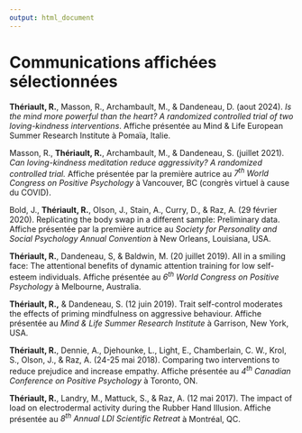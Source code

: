 ```yaml
---
output: html_document
---
```


\scriptsize
\setlength{\parindent}{-0.2in}
\setlength{\leftskip}{0.2in}
\setlength{\parskip}{8pt}

# Communications affichées sélectionnées

**Thériault, R.**, Masson, R., Archambault, M., & Dandeneau, D. (aout 2024). *Is the mind more powerful than the heart?  A randomized controlled trial of two loving-kindness interventions*. Affiche présentée au Mind & Life European Summer Research Institute à Pomaïa, Italie.

<!-- Chabot, B., **Thériault, R.**, Doucerain, M. (23-27 juillet 2023). *Diversity and Immigration: How Montrealers Feel about Different Cultural Groups*. Poster session presented by first author at the Biennial Conference of the International Academy for Intercultural Research in Philadelphia, Pennsylvania, USA. -->

<!-- Chabot, B., **Thériault, R.**, Doucerain, M. (2023, May 27). *Le sentiment des Montréalais envers différents groupes culturels*. Poster session presented by first author at the 45e congrès annuel de la société québécoise pour la recherche en psychologie in Sherbrooke, QC. -->

Masson, R., **Thériault, R.**, Archambault, M., & Dandeneau, S. (juillet 2021). *Can loving-kindness meditation reduce aggressivity? A randomized controlled trial.* Affiche présentée par la première autrice au *7^th^ World Congress on Positive Psychology* à Vancouver, BC (congrès virtuel à cause du COVID).

<!-- Masson, R., **Thériault, R.**, Archambault, M., & Dandeneau, S. (juin 2021). *Can prosocial attitudes and behaviors be positively influenced by aggression and subjective fatigue?* Affiche présentée par la première autrice au *Canadian Psychology Association's 82^nd^ Annual National Convention* à Ottawa, ON (congrès virtuel à cause du COVID). -->

<!-- Masson, R., **Thériault, R.**, Archambault, M., & Dandeneau, S. (2021, April 28-May 7). L'agressivité et la fatigue cognitive peuvent-elles mener à de plus grands comportements d'aide et de don? Poster session presented by first author at the *88^th^ Congress of ACFAS*---*l'Association francophone pour le savoir* (virtual conference because of COVID). -->

Bold, J., **Thériault, R.**, Olson, J., Stain, A., Curry, D., & Raz, A. (29 février 2020). Replicating the body swap in a different sample: Preliminary data. Affiche présentée par la première autrice au *Society for Personality and Social Psychology Annual Convention* à New Orleans, Louisiana, USA.

**Thériault, R.**, Dandeneau, S, & Baldwin, M. (20 juillet 2019). All in a smiling face: The attentional benefits of dynamic attention training for low self-esteem individuals. Affiche présentée au *6^th^ World Congress on Positive Psychology* à Melbourne, Australia.

**Thériault, R.,** & Dandeneau, S. (12 juin 2019). Trait self-control moderates the effects of priming mindfulness on aggressive behaviour. Affiche présentée au *Mind & Life Summer Research Institute* à Garrison, New York, USA.

<!-- **Thériault, R.**, Dennie, A., Djehounke, L., Light, E., Chamberlain, C. W., Krol, S., Olson, J., & Raz, A. (6 juin 2018). Being one with diversity through perspective-taking: Mind or body to increase prosocial feelings? Affiche présentée au *Mind & Life Summer Research Institute* à Garrison, New York, USA. -->

<!-- Dennie, A., Djehounke, L., Light, E., Chamberlain, C. W., **Thériault, R.**, Krol, S., Olson, J. A., & Raz, A. (2018, June 5). Walking a mile in another's shoes: Can virtual reality decrease prejudice? Poster session presented by first three authors at the *Research Day of the Douglas Hospital Research Centre and McGill Department of Psychiatry* in Montréal, QC. -->

**Thériault, R.**, Dennie, A., Djehounke, L., Light, E., Chamberlain, C. W., Krol, S., Olson, J., & Raz, A. (24-25 mai 2018). Comparing two interventions to reduce prejudice and increase empathy. Affiche présentée au *4^th^ Canadian Conference on Positive Psychology* à Toronto, ON.

<!-- **Thériault, R.**, Landry, M., Mattuck, S., & Raz, A. (2017, June 2). The Rubber Hand Illusion: Does load affect EEG & electrodermal activity? Poster session presented at the *Research Day of the Douglas Hospital Research Centre and McGill Department of Psychiatry* in Montréal, QC. -->

**Thériault, R.**, Landry, M., Mattuck, S., & Raz, A. (12 mai 2017). The impact of load on electrodermal activity during the Rubber Hand Illusion. Affiche présentée au *8^th^ Annual LDI Scientific Retreat* à Montréal, QC.

<!-- Mattuck, S., **Thériault, R.**, Landry, M., & Raz, A. (2017, April 17). Exploring the influence of cognitive resources on body ownership. Poster session presented by first author at the *Psychology Undergraduate Research Day* at McGill University in Montréal, QC. -->

<!-- **Thériault, R.**, Landry, M., & Raz, A. (2016, April 15). Exploring the effects of cognitive load and task instructions in the Rubber Hand Illusion. Poster session presented at the *Psychology Undergraduate Research Day* at McGill University in Montréal, QC. -->

<!-- **Thériault, R.**, Landry, M., & Raz, A. (2016, January 19). Exploring cognitive aspects of body ownership. Poster session presented at the *6th Annual Faculty of Arts Undergraduate Research Event* at McGill University in Montréal, QC. -->